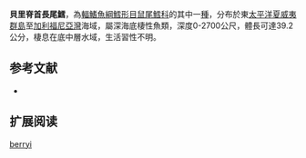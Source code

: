 {{Speciesbox
| name = 貝里脊首長尾鱈
| status = NE
| status_system = iucn3.1
| trend = unknow
| genus = Mesobius
| species = berryi
| authority = Hubbs & Iwamoto, 1977
| synonyms = 
}}
'''貝里脊首長尾鱈'''，為[[輻鰭魚綱|輻鰭魚綱]][[鱈形目|鱈形目]][[鼠尾鱈科|鼠尾鱈科]]的其中一[[種|種]]，分布於東[[太平洋|太平洋]][[夏威夷群島|夏威夷群島]]至[[加利福尼亞灣|加利福尼亞灣]]海域，屬深海底棲性魚類，深度0-2700公尺，體長可達39.2公分，棲息在底中層水域，生活習性不明。

==参考文献==
*{{FishBase_species|genus=Mesobius|species=berryi|year=2015|month=12}}

== 扩展阅读 ==
{{refbegin}}
{{wikispecies-inline|Mesobius berryi|貝里脊首長尾鱈}}
{{refend}}
{{Taxonbar|from=Q2009079}}

[[Category:脊首長尾鱈屬|berryi]]


{{鱈形目小作品}}